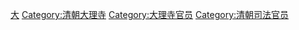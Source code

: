 [[Category:清朝中央官員|大]]
[[Category:清朝大理寺|Category:清朝大理寺]]
[[Category:大理寺官员|Category:大理寺官员]]
[[Category:清朝司法官员|Category:清朝司法官员]]